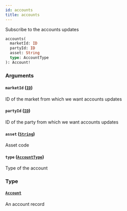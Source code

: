 ```yaml
---
id: accounts
title: accounts
---
```



Subscribe to the accounts updates

```graphql
accounts(
  marketId: ID
  partyId: ID
  asset: String
  type: AccountType
): Account!
```


### Arguments

#### `marketId` ([`ID`](/docs/testnet/graphql/scalars/id))

ID of the market from which we want accounts updates


#### `partyId` ([`ID`](/docs/testnet/graphql/scalars/id))

ID of the party from which we want accounts updates


#### `asset` ([`String`](/docs/testnet/graphql/scalars/string))

Asset code


#### `type` ([`AccountType`](/docs/testnet/graphql/enums/account-type))

Type of the account


### Type

#### [`Account`](/docs/testnet/graphql/objects/account) 

An account record




